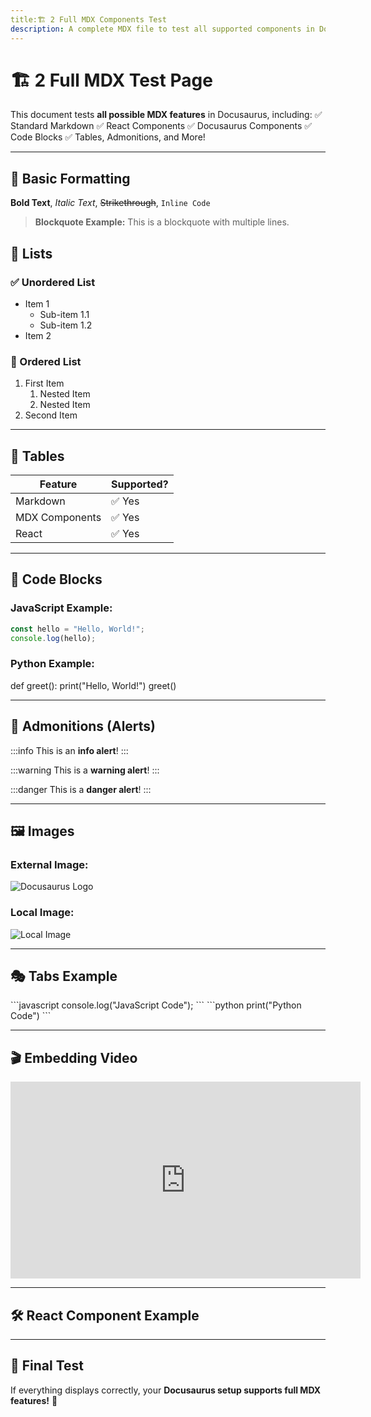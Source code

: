 ```yaml
---
title:🏗️ 2 Full MDX Components Test
description: A complete MDX file to test all supported components in Docusaurus.
---
```



# 🏗️ 2 Full MDX Test Page

This document tests **all possible MDX features** in Docusaurus, including:
✅ Standard Markdown
✅ React Components
✅ Docusaurus Components
✅ Code Blocks
✅ Tables, Admonitions, and More!

---

## 📌 Basic Formatting

**Bold Text**, *Italic Text*, ~~Strikethrough~~, `Inline Code`

> **Blockquote Example:**
> This is a blockquote with multiple lines.

## 📝 Lists

### ✅ Unordered List
- Item 1
  - Sub-item 1.1
  - Sub-item 1.2
- Item 2

### 🔢 Ordered List
1. First Item
   1. Nested Item
   2. Nested Item
2. Second Item

---

## 📌 Tables

| Feature   | Supported? |
|-----------|------------|
| Markdown  | ✅ Yes |
| MDX Components | ✅ Yes |
| React | ✅ Yes |

---

## 🎨 Code Blocks

### JavaScript Example:

```javascript
const hello = "Hello, World!";
console.log(hello);
```

### Python Example:

<CodeBlock language="python">
def greet():
    print("Hello, World!")
greet()
</CodeBlock>

---

## 🔔 Admonitions (Alerts)

:::info
This is an **info alert**!
:::

:::warning
This is a **warning alert**!
:::

:::danger
This is a **danger alert**!
:::

---

## 🖼️ Images

### External Image:
![Docusaurus Logo](https://docusaurus.io/img/docusaurus.png)

### Local Image:
![Local Image](/img/CENTAGATECLOUD.svg)

---

## 🎭 Tabs Example

<Tabs>
  <TabItem value="js" label="JavaScript">
    ```javascript
    console.log("JavaScript Code");
    ```
  </TabItem>
  <TabItem value="py" label="Python">
    ```python
    print("Python Code")
    ```
  </TabItem>
</Tabs>

---

## 🎬 Embedding Video

<iframe width="560" height="315" src="https://www.youtube.com/embed/dQw4w9WgXcQ" frameborder="0" allowfullscreen></iframe>

---

## 🛠️ React Component Example


<MyButton label="Click Me!" />

---

## 🎯 Final Test

If everything displays correctly, your **Docusaurus setup supports full MDX features!** 🚀

